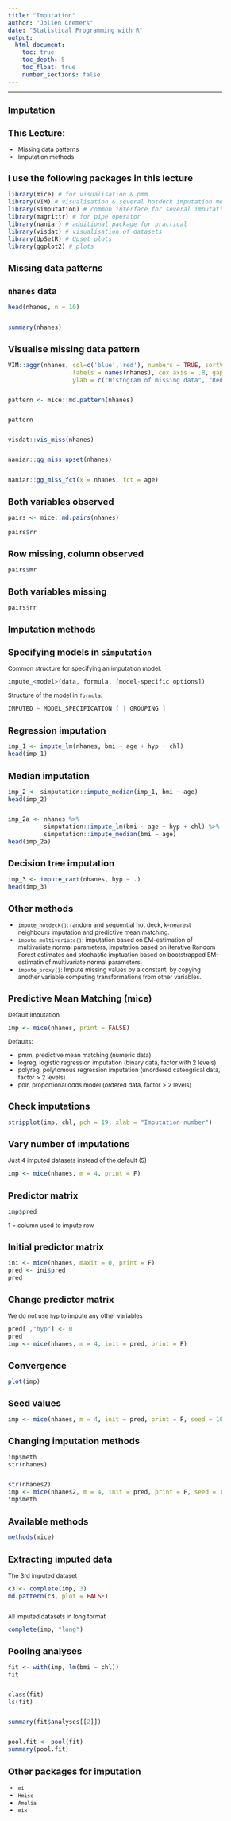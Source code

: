 ```yaml
---
title: "Imputation"
author: "Jolien Cremers"
date: "Statistical Programming with R"
output: 
  html_document:
    toc: true
    toc_depth: 5
    toc_float: true
    number_sections: false
---
```

<style type="text/css">

body{ /* Normal  */
      font-size: 12px;
  }
td {  /* Table  */
  font-size: 12px;
}
h1.title {
  font-size: 18px;
  color: DarkBlue;
}
h1 { /* Header 1 */
  font-size: 18px;
}
h2 { /* Header 2 */
    font-size: 18px;
}
h3 { /* Header 3 */
  font-size: 18px;
}
code.r{ /* Code block */
    font-size: 12px;
}
pre { /* Code block - determines code spacing between lines */
    font-size: 14px;
}
</style>

---


# Imputation

## This Lecture:

- Missing data patterns
- Imputation methods

## I use the following packages in this lecture

```r

library(mice) # for visualisation & pmm
library(VIM) # visualisation & several hotdeck imputation methods (fast implementation)
library(simputation) # common interface for several imputation methods
library(magrittr) # for pipe operator
library(naniar) # additional package for practical
library(visdat) # visualisation of datasets
library(UpSetR) # Upset plots
library(ggplot2) # plots

```

# Missing data patterns

## `nhanes` data {.smaller}

```r
head(nhanes, n = 10)
```

##
```r
summary(nhanes)
```


## Visualise missing data pattern {.smaller}

```r

VIM::aggr(nhanes, col=c('blue','red'), numbers = TRUE, sortVars = TRUE,
                  labels = names(nhanes), cex.axis = .8, gap = 3, 
                  ylab = c("Histogram of missing data", "Red is Missing Data"))

```


## 
```r
pattern <- mice::md.pattern(nhanes)
```

##
```r
pattern
```

##
```r
visdat::vis_miss(nhanes)
```

##
```r
naniar::gg_miss_upset(nhanes)
```

##
```r
naniar::gg_miss_fct(x = nhanes, fct = age)
```


## Both variables observed
```r
pairs <- mice::md.pairs(nhanes)

pairs$rr
```

## Row missing, column observed
```r
pairs$mr
```

## Both variables missing
```r
pairs$rr
```


# Imputation methods

## Specifying models in `simputation`

Common structure for specifying an imputation model:

```r
impute_<model>(data, formula, [model-specific options])
```

Structure of the model in `formula`:

```r
IMPUTED ~ MODEL_SPECIFICATION [ | GROUPING ]
```


## Regression imputation

```r
imp_1 <- impute_lm(nhanes, bmi ~ age + hyp + chl)
head(imp_1)
```

## Median imputation

```r
imp_2 <- simputation::impute_median(imp_1, bmi ~ age)
head(imp_2)
```

## 

```r

imp_2a <- nhanes %>%
          simputation::impute_lm(bmi ~ age + hyp + chl) %>%
          simputation::impute_median(bmi ~ age)
head(imp_2a)
```

## Decision tree imputation

```r
imp_3 <- impute_cart(nhanes, hyp ~ .)
head(imp_3)
```

## Other methods

- `impute_hotdeck()`:  random and sequential hot deck, k-nearest neighbours imputation and predictive mean matching.
- `impute_multivariate()`: imputation based on EM-estimation of multivariate normal parameters, imputation based on iterative Random Forest estimates and stochastic imptuation based on bootstrapped EM-estimatin of multivariate normal parameters.
- `impute_proxy()`: Impute missing values by a constant, by copying another variable computing transformations from other variables.


## Predictive Mean Matching (mice)

Default imputation

```r
imp <- mice(nhanes, print = FALSE)
```

Defaults:

  - pmm, predictive mean matching (numeric data)
  - logreg, logistic regression imputation (binary data, factor with 2 levels)
  - polyreg, polytomous regression imputation (unordered cateogrical data, factor > 2 levels)
  - polr, proportional odds model (ordered data, factor > 2 levels)

## Check imputations

```r
stripplot(imp, chl, pch = 19, xlab = "Imputation number")
```

## Vary number of imputations

Just 4 imputed datasets instead of the default (5)

```r
imp <- mice(nhanes, m = 4, print = F)
```

## Predictor matrix

```r
imp$pred
```

1 = column used to impute row

## Initial predictor matrix

```r
ini <- mice(nhanes, maxit = 0, print = F)
pred <- ini$pred
pred
```


## Change predictor matrix 

We do not use `hyp` to impute any other variables

```r
pred[ ,"hyp"] <- 0
pred
imp <- mice(nhanes, m = 4, init = pred, print = F)
```

## Convergence

```r
plot(imp)
```

## Seed values

```r

imp <- mice(nhanes, m = 4, init = pred, print = F, seed = 101)

```

## Changing imputation methods

```r
imp$meth
str(nhanes)
```

##

```r
str(nhanes2)
imp <- mice(nhanes2, m = 4, init = pred, print = F, seed = 101)
imp$meth
```

## Available methods {.smaller}

```r
methods(mice)
```

## Extracting imputed data

The 3rd imputed dataset
```r
c3 <- complete(imp, 3) 
md.pattern(c3, plot = FALSE)
```

## {.smaller}
All imputed datasets in long format

```r
complete(imp, "long")
```


## Pooling analyses {.smaller}

```r
fit <- with(imp, lm(bmi ~ chl))
fit
```

##

```r
class(fit)
ls(fit)
```

##

```r
summary(fit$analyses[[2]])
```

##

```r
pool.fit <- pool(fit)
summary(pool.fit)
```

## Other packages for imputation

- `mi`
- `Hmisc`
- `Amelia`
- `mix`